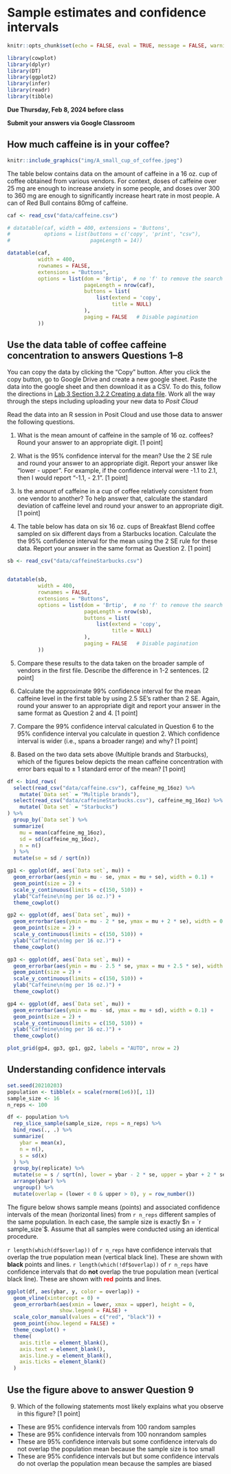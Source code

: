# Sample estimates and confidence intervals

```r
knitr::opts_chunk$set(echo = FALSE, eval = TRUE, message = FALSE, warning = FALSE)

library(cowplot)
library(dplyr)
library(DT)
library(ggplot2)
library(infer)
library(readr)
library(tibble)

```


**Due Thursday, Feb 8, 2024 before class**

**Submit your answers via Google Classroom**



## How much caffeine is in your coffee?

```r
knitr::include_graphics("img/A_small_cup_of_coffee.jpeg")
```

The table below contains data on the amount of caffeine in a 16 oz. cup of coffee obtained from various vendors. For context, doses of caffeine over 25 mg are enough to increase anxiety in some people, and doses over 300 to 360 mg are enough to significantly increase heart rate in most people. A can of Red Bull contains 80mg of caffeine.

```r
caf <- read_csv("data/caffeine.csv")

# datatable(caf, width = 400, extensions = 'Buttons',
#           options = list(buttons = c('copy', 'print', "csv"),
#                          pageLength = 14))

datatable(caf,
          width = 400,
          rownames = FALSE,
          extensions = "Buttons",
          options = list(dom = 'Brtip',  # no 'f' to remove the search field
                         pageLength = nrow(caf), 
                         buttons = list(
                             list(extend = 'copy',
                                  title = NULL) 
                         ),
                         paging = FALSE   # Disable pagination
          ))
```

::: {.callout-tip}
## Use the data table of coffee caffeine concentration to answers Questions 1--8

You can copy the data by clicking the "Copy" button. After you click the copy button, go to Google Drive and create a new google sheet.  Paste the data into the google sheet and then download it as a CSV.  To do this, follow the directions in [Lab 3 Section 3.2.2 Creating a data file](https://uhm-biostats.github.io/biol220-labs/lab03.html#creating-a-data-file). Work all the way through the steps including uploading your new data to *Posit Cloud*

Read the data into an R session in Posit Cloud and use those data to answer the following questions.

1. What is the mean amount of caffeine in the sample of 16 oz. coffees? Round your answer to an appropriate digit. [1 point]

2. What is the 95% confidence interval for the mean? Use the 2 SE rule and round your answer to an appropriate digit. Report your answer like "lower - upper". For example, if the confidence interval were -1.1 to 2.1, then I would report "-1.1, - 2.1". [1 point]

3. Is the amount of caffeine in a cup of coffee relatively consistent from one vendor to another? To help answer that, calculate the standard deviation of caffeine level and round your answer to an appropriate digit. [1 point]

4. The table below has data on six 16 oz. cups of Breakfast Blend coffee sampled on six different days from a Starbucks location. Calculate the the 95% confidence interval for the mean using the 2 SE rule for these data. Report your answer in the same format as Question 2. [1 point]

```r
sb <- read_csv("data/caffeineStarbucks.csv")


datatable(sb,
          width = 400,
          rownames = FALSE,
          extensions = "Buttons",
          options = list(dom = 'Brtip',  # no 'f' to remove the search field
                         pageLength = nrow(sb), 
                         buttons = list(
                             list(extend = 'copy',
                                  title = NULL) 
                         ),
                         paging = FALSE   # Disable pagination
          ))
```

5. Compare these results to the data taken on the broader sample of vendors in the first file. Describe the difference in 1-2 sentences. [2 point]

6. Calculate the approximate 99% confidence interval for the mean caffeine level in the first table by using 2.5 SE's rather than 2 SE. Again, round your answer to an appropriate digit and report your answer in the same format as Question 2 and 4. [1 point]

7. Compare the 99% confidence interval calculated in Question 6 to the 95% confidence interval you calculate in question 2. Which confidence interval is wider (i.e., spans a broader range) and why? [1 point]

8. Based on the two data sets above (Multiple brands and Starbucks), which of the figures below depicts the mean caffeine concentration with error bars equal to $\pm$ 1 standard error of the mean? [1 point]

```r

df <- bind_rows(
  select(read_csv("data/caffeine.csv"), caffeine_mg_16oz) %>%
    mutate(`Data set` = "Multiple brands"),
  select(read_csv("data/caffeineStarbucks.csv"), caffeine_mg_16oz) %>% 
    mutate(`Data set` = "Starbucks")
) %>%
  group_by(`Data set`) %>%
  summarize(
    mu = mean(caffeine_mg_16oz),
    sd = sd(caffeine_mg_16oz),
    n = n()
  ) %>%
  mutate(se = sd / sqrt(n))

gp1 <- ggplot(df, aes(`Data set`, mu)) +
  geom_errorbar(aes(ymin = mu - se, ymax = mu + se), width = 0.1) +
  geom_point(size = 2) +
  scale_y_continuous(limits = c(150, 510)) +
  ylab("Caffeine\n(mg per 16 oz.)") +
  theme_cowplot()

gp2 <- ggplot(df, aes(`Data set`, mu)) +
  geom_errorbar(aes(ymin = mu - 2 * se, ymax = mu + 2 * se), width = 0.1) +
  geom_point(size = 2) +
  scale_y_continuous(limits = c(150, 510)) +
  ylab("Caffeine\n(mg per 16 oz.)") +
  theme_cowplot()

gp3 <- ggplot(df, aes(`Data set`, mu)) +
  geom_errorbar(aes(ymin = mu - 2.5 * se, ymax = mu + 2.5 * se), width = 0.1) +
  geom_point(size = 2) +
  scale_y_continuous(limits = c(150, 510)) +
  ylab("Caffeine\n(mg per 16 oz.)") +
  theme_cowplot()

gp4 <- ggplot(df, aes(`Data set`, mu)) +
  geom_errorbar(aes(ymin = mu - sd, ymax = mu + sd), width = 0.1) +
  geom_point(size = 2) +
  scale_y_continuous(limits = c(150, 510)) +
  ylab("Caffeine\n(mg per 16 oz.)") +
  theme_cowplot()

plot_grid(gp4, gp3, gp1, gp2, labels = "AUTO", nrow = 2)

```

:::

## Understanding confidence intervals

```r

set.seed(20210203)
population <- tibble(x = scale(rnorm(1e6))[, 1])
sample_size <- 16
n_reps <- 100

df <- population %>%
  rep_slice_sample(sample_size, reps = n_reps) %>%
  bind_rows(., .) %>%
  summarize(
    ybar = mean(x),
    n = n(),
    s = sd(x)
  ) %>%
  group_by(replicate) %>%
  mutate(se = s / sqrt(n), lower = ybar - 2 * se, upper = ybar + 2 * se) %>%
  arrange(ybar) %>%
  ungroup() %>%
  mutate(overlap = (lower < 0 & upper > 0), y = row_number())

```

The figure below shows sample means (points) and associated confidence intervals of the mean (horizontal lines) from `r n_reps` different samples of the same population. In each case, the sample size is exactly $n = `r sample_size`$. Assume that all samples were conducted using an identical procedure.

`r length(which(df$overlap))` of `r n_reps` have confidence intervals that overlap the true population mean (vertical black line). These are shown with **black** points and lines. `r length(which(!df$overlap))` of `r n_reps` have confidence intervals that do **not** overlap the true population mean (vertical black line). These are shown with <strong><span style="color:red">red</span></strong> points and lines. 

```r

ggplot(df, aes(ybar, y, color = overlap)) +
  geom_vline(xintercept = 0) +
  geom_errorbarh(aes(xmin = lower, xmax = upper), height = 0,
                 show.legend = FALSE) +
  scale_color_manual(values = c("red", "black")) +
  geom_point(show.legend = FALSE) +
  theme_cowplot() +
  theme(
    axis.title = element_blank(),
    axis.text = element_blank(),
    axis.line.y = element_blank(),
    axis.ticks = element_blank()
  )
```

::: {.callout-tip}
## Use the figure above to answer Question 9
  

9. Which of the following statements most likely explains what you observe in this figure? [1 point]

* These are 95% confidence intervals from 100 random samples
* These are 95% confidence intervals from 100 nonrandom samples
* These are 95% confidence intervals but some confidence intervals do not overlap the population mean because the sample size is too small
* These are 95% confidence intervals but but some confidence intervals do not overlap the population mean because the samples are biased

:::
